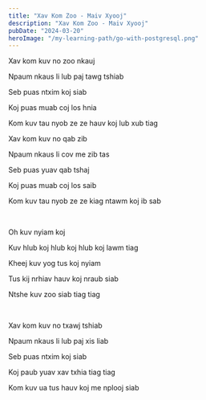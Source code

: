 ```yaml
---
title: "Xav Kom Zoo - Maiv Xyooj"
description: "Xav Kom Zoo - Maiv Xyooj"
pubDate: "2024-03-20"
heroImage: "/my-learning-path/go-with-postgresql.png"
---
```


Xav kom kuv no zoo nkauj

Npaum nkaus li lub paj tawg tshiab

Seb puas ntxim koj siab

Koj puas muab coj los hnia

Kom kuv tau nyob ze ze hauv koj lub xub tiag

Xav kom kuv no qab zib

Npaum nkaus li cov me zib tas

Seb puas yuav qab tshaj

Koj puas muab coj los saib

Kom kuv tau nyob ze ze kiag ntawm koj ib sab

<br />

Oh kuv nyiam koj

Kuv hlub koj hlub koj hlub koj lawm tiag

Kheej kuv yog tus koj nyiam

Tus kij nrhiav hauv koj nraub siab

Ntshe kuv zoo siab tiag tiag

<br />

Xav kom kuv no txawj tshiab

Npaum nkaus li lub paj xis liab

Seb puas ntxim koj siab

Koj paub yuav xav txhia tiag tiag

Kom kuv ua tus hauv koj me nplooj siab
